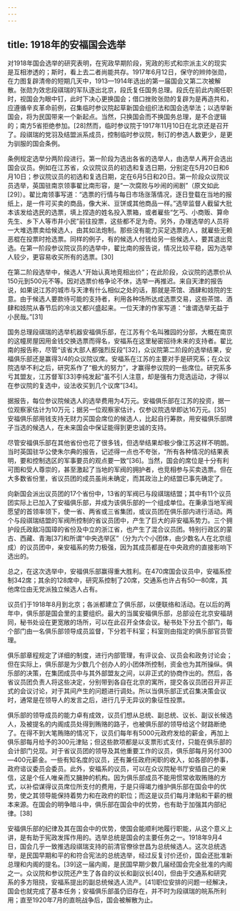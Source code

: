 ```yaml
---
---
---
```

title: 1918年的安福国会选举
---



对1918年国会选举的研究表明，在宪政早期阶段，宪政的形式和宗派主义的现实是互相渗透的；斯时，看上去二者尚能共存。1917年6月12日，保守的辫帅张勋，在力图复辟清帝的短期几天中，1913—1914年选出的第一届国会又第二次被解散。张勋为效忠段祺瑞的军队逐出北京，段氏复任国务总理。段氏在前此内阁任职时，视国会为眼中钉，此时下决心更换国会；借口挫败张勋的复辟为是再造共和，应遵循辛亥革命前例，召集临时参议院起草新国会组织法和国会选举法；以选举新国会，将为民国带来一个新起点。当然，只换国会而不换国务总理，是不合逻辑的；南方5省拒绝参加。[28]然而，临时参议院于1917年11月10日在北京还是召开了。段祺瑞的党羽及结盟派系成员，控制临时参议院，制订的参选人数更少，是更为驯服的国会条例。

条例规定选举分两阶段进行。第一阶段为选出各省的选举人，由选举人再开会选出国会议员。例如在江苏省，众议院议员的初选和复选日期，分别定在5月20日和6月10日；参议院议员的初选和复选日期，定在6月5日和20日。第一阶段众议院议员选举，英国驻南京领事翟比南形容，是“一次腐败与吵闹的闹剧”（原文如此[29]）。翟比南领事写道：“选票的行情与每日市场涨落情况，逐日登载在当地的报纸上，是一件可买卖的商品，像大米、豆饼或其他商品一样。”选举监督人截留大批本该发给选民的选票，填上捏造的姓名投入票箱，或者雇些“乞丐、小商贩、算命先生、乡下人等市井小民”前往投票，这些都不足为奇。另外，办理选举的人员将一大堆选票卖给候选人，由其如法炮制。那些没有能力买足选票的人，就雇些无赖恶棍在投票时抢选票。同样的例子，有的候选人付钱给另一些候选人，要其退出竞选。在第一阶段参议院议员的选举中，翟比南的报告说，情况比较平稳，因为选举人较少，更容易收买所有的选票。[30]

在第二阶段选举中，候选人“开始认真地竞相出价”；在此阶段，众议院的选票价从150元到500元不等。因对选票价格争论不休，选举一再推迟。来自天津的报告说，如果说江苏的城市与天津有什么相似之处的话，那就是茶馆、酒肆和妓院的生意。由于候选人要款待可能的支持者，利用各种场所达成选票交易，这些茶馆、酒肆和妓院从春节后的冷淡又都兴盛起来。一位天津的作家写道：“谁谓选举无益于小民哉。”[31]

国务总理段祺瑞的选举机器安福俱乐部，在江苏有个名叫雅园的分部，大概在南京的这幢房屋因用金钱交换选票而得名，安福系在这里秘密招待未来的支持者。翟比南的报告称，尽管“该省大部人都强烈反段”[32]，众议院第二阶段的选举结果，安福俱乐部还是赢得3/4的众议院议席。安福系在江苏的主要对手是研究系；在众议院选举不利之后，研究系作了“极大的努力”，才赢得参议院的一些席位。研究系多亏其盟友，江苏督军[33]李纯发起“虽不引人注意，却是强有力竞选运动，才得以在参议院的复选中，设法收买到几个议席”[34]。

据报告，每位参议院候选人的选举费用为4万元。安福俱乐部在江苏的投资，据一位观察家估计为10万元；据另一位观察家估计，仅参议院选举即达16万元。[35]安福俱乐部用钱支持无财力买国会席位的候选人，比起自行筹款，用安福俱乐部牌子当选的候选人，在未来国会中保证能得到更忠诚的支持。

尽管安福俱乐部在其他省份也花了很多钱，但选举结果却极少像江苏这样不明朗。当时英国驻华公使朱尔典的报告，记述得一点也不夸张，“所有各种情况的结果表明，要和控制选区的军事要员的观点要一致”[36]。当然，国会的席位是十分有利可图和受人尊崇的，甚至激起了当地的军阀的拥护者，也竞相参与买卖选票。但在大多数省份里，省议员团的成员虽尚未确定，而其政治上的结盟已事先确定了。

向新国会派出议员团的17个省份中，13省的军阀已与段祺瑞结盟；其中有11个议员团实际上已加入了安福俱乐部，并成为该俱乐部的一个组成单位。在秉承当地军阀愿望的首领率领下，使一省、两省或三省集团，或议员团在俱乐部内进行活动。两个与段祺瑞结盟的军阀所控制的省议员团中，产生了巨大的非安福系势力。三个拥护段氏政敌冯国璋的省份及中立的浙江省，也产生了混合议员团。特别行政区的蒙古、西藏、青海[37]和所谓“中央选举区”（分为六个小团体，由少数名人在北京组成）的议员团中，亲安福系的势力极强，因为其成员都是在中央政府的直接影响下选出的。

总之，在这次选举中，安福俱乐部赢得重大胜利。在470席国会议员中，安福系控制342席；其余的128席中，研究系控制了20席，交通系也许占有50—80席，其他席位由无党派独立候选人占有。

议员们于1918年8月到北京；各派都建立了俱乐部，以便联络和活动。在以后的两年中，俱乐部是国会里的主要组织。最大的当属安福俱乐部，总部设在北京安福胡同，秘书处设在更宽敞的场所，可以在此召开全体会议。秘书处下分五个部门，每个部门由一名俱乐部领导成员监督，下分若干科室；科室则由指定的俱乐部官员管理。

俱乐部章程规定了详细的制度，进行内部管理，有评议会、议员会和政务讨论会；但在实际上，俱乐部是为少数几个创办人的小团体所控制，资金也为其所操纵。俱乐部的决策，在集团成员中与其外部盟友之间，以非正式的协商作出的。然后，各省议员团负责人将这些决定，分别带到各自在北京的寓所，提交各议员团召开非正式的会议讨论，对于其间产生的问题进行调处。所以当俱乐部正式召集决策会议时，通常是在领导人的发言之后，进行几乎无异议的象征性投票。

俱乐部的领导成员的能力卓有成效，议员们想从总统、副总统、议长、副议长候选人，及被提名的内阁成员处得到贿赂的路子，也被俱乐部的领导给这个财路断绝了。在得不到大笔贿赂的情况下，议员们每年有5000元政府发给的薪金，再加上俱乐部每月给予的300元津贴；但这些款项都是以支票形式支付，只能在俱乐部的会计部门兑现。对于省议员团的领导及其他重要工作的议员，俱乐部每月另付300—400元薪金。一些有知名度的议员，还有兼任政府闲职的收入，如各部的参事，政府谘议委员会委员。此外，安福系的议员，可以在众议院秘书厅安插自己的亲信，这是个任人唯亲而又臃肿的机构。因为俱乐部成员不能用惯常收取贿赂的方式，以补偿谋得议员席位所支付的费用，于是只得竭力维护俱乐部在国会中的优势，使之其领导能保持着势力和在政府的职位；而这是议员们每月津贴和干薪的根本来源。在国会的明争暗斗中，俱乐部在国会中的优势，也有助于加强其内部纪律。[38]

安福俱乐部的纪律及其在国会中的优势，使国会能顺利地履行职能，从这个意义上讲，是有助于宪政发挥作用的。选举总统是国会的主要任务之一。1918年9月4日，国会几乎一致推选段祺瑞支持的前清官僚徐世昌为总统候选人。这次总统选举，是民国早期和平的和符合宪法的总统选举，经过反复讨价还价，国会还批准新总理和内阁的提名。[39]这一届内阁，是民国早期少数几届经国会完全批准的内阁之一。众议院和参议院还产生了各自的议长和副议长[40]，但由于交通系和研究系的多方阻挠，安福系提出的副总统候选人流产。[41]职位安排的问题一经解决，国会也就完成了基本任务；安福俱乐部虽仍旧存在，并不时为段祺瑞的皖系所利用；直至1920年7月的直皖战争后，国会被解散为止。
